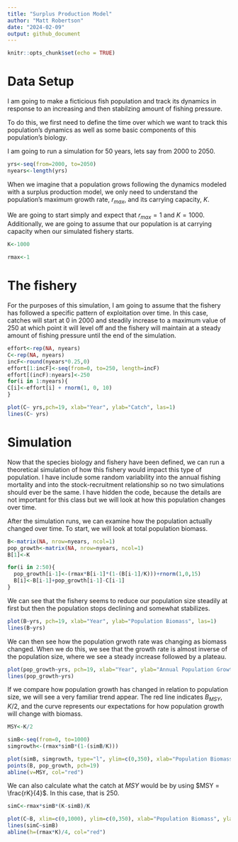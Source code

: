 ```yaml
---
title: "Surplus Production Model"
author: "Matt Robertson"
date: "2024-02-09"
output: github_document
---
```


```r
knitr::opts_chunk$set(echo = TRUE)
```

# Data Setup

I am going to make a ficticious fish population and track its dynamics in response to an increasing and then stabilzing amount of fishing pressure.

To do this, we first need to define the time over which we want to track this population’s dynamics as well as some basic components of this population’s biology.

I am going to run a simulation for 50 years, lets say from 2000 to 2050.

```r
yrs<-seq(from=2000, to=2050)
nyears<-length(yrs)
```

When we imagine that a population grows following the dynamics modeled with a surplus production model, we only need to understand the population's maximum growth rate, $r_{max}$, and its carrying capacity, $K$.

We are going to start simply and expect that $r_{max} = 1$ and $K = 1000$. Additionally, we are going to assume that our population is at carrying capacity when our simulated fishery starts.

```r
K<-1000

rmax<-1
```

# The fishery

For the purposes of this simulation, I am going to assume that the fishery has followed a specific pattern of exploitation over time. In this case, catches will start at 0 in 2000 and steadily increase to a maximum value of 250 at which point it will level off and the fishery will maintain at a steady amount of fishing pressure until the end of the simulation.

```r
effort<-rep(NA, nyears)
C<-rep(NA, nyears)
incF<-round(nyears*0.25,0)
effort[1:incF]<-seq(from=0, to=250, length=incF)
effort[(incF):nyears]<-250
for(i in 1:nyears){
C[i]<-effort[i] + rnorm(1, 0, 10)
}

plot(C~ yrs,pch=19, xlab="Year", ylab="Catch", las=1)
lines(C~ yrs)
```

# Simulation

Now that the species biology and fishery have been defined, we can run a theoretical simulation of how this fishery would impact this type of population. I have include some random variability into the annual fishing mortality and into the stock-recruitment relationship so no two simulations should ever be the same. I have hidden the code, because the details are not important for this class but we will look at how this population changes over time.

After the simulation runs, we can examine how the population actually changed over time. To start, we will look at total population biomass.

```r

B<-matrix(NA, nrow=nyears, ncol=1)
pop_growth<-matrix(NA, nrow=nyears, ncol=1)
B[1]<-K

for(i in 2:50){
  pop_growth[i-1]<-(rmax*B[i-1]*(1-(B[i-1]/K)))+rnorm(1,0,15)
  B[i]<-B[i-1]+pop_growth[i-1]-C[i-1]
}
```

We can see that the fishery seems to reduce our population size steadily at first but then the population stops declining and somewhat stabilizes.

```r
plot(B~yrs, pch=19, xlab="Year", ylab="Population Biomass", las=1)
lines(B~yrs)
```

We can then see how the population grwoth rate was changing as biomass changed. When we do this, we see that the growth rate is almost inverse of the population size, where we see a steady increase followed by a plateau.

```r
plot(pop_growth~yrs, pch=19, xlab="Year", ylab="Annual Population Growth Rate", las=1)
lines(pop_growth~yrs)
```

If we compare how population growth has changed in relation to population size, we will see a very familiar trend appear. The red line indicates $B_{MSY}$, $K/2$, and the curve represents our expectations for how population growth will change with biomass.

```r
MSY<-K/2

simB<-seq(from=0, to=1000)
simgrowth<-(rmax*simB*(1-(simB/K)))

plot(simB, simgrowth, type="l", ylim=c(0,350), xlab="Population Biomass", ylab="Population Growth Rate", las=1)
points(B, pop_growth, pch=19)
abline(v=MSY, col="red")
```

We can also calculate what the catch at $MSY$ would be by using $MSY = \frac{rK}{4}$. In this case, that is 250.

```r
simC<-rmax*simB*(K-simB)/K

plot(C~B, xlim=c(0,1000), ylim=c(0,350), xlab="Population Biomass", ylab="Catch", las=1, pch=19)
lines(simC~simB)
abline(h=(rmax*K)/4, col="red")
```

